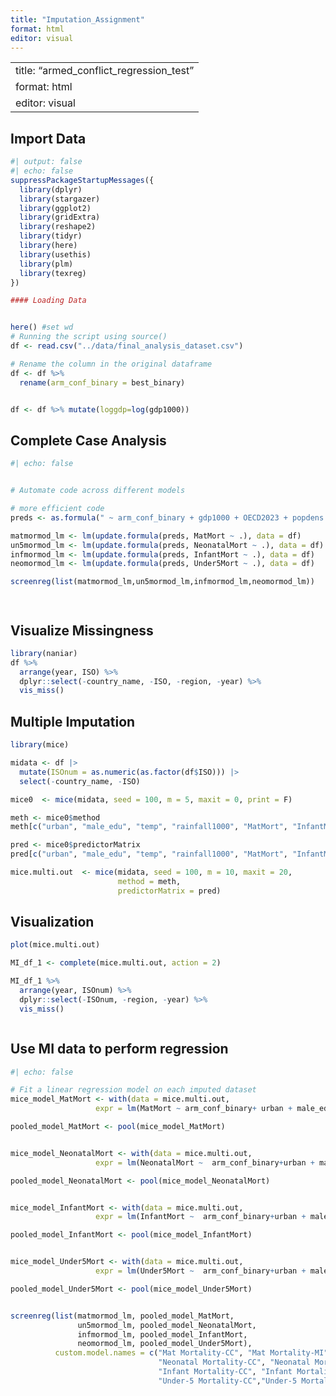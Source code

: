 ```yaml
---
title: "Imputation_Assignment"
format: html
editor: visual
---
```


---
title: "armed_conflict_regression_test"
format: html
editor: visual
---

## Import Data

```r
#| output: false 
#| echo: false
suppressPackageStartupMessages({
  library(dplyr)
  library(stargazer)
  library(ggplot2)
  library(gridExtra)
  library(reshape2)
  library(tidyr)
  library(here)
  library(usethis)
  library(plm)
  library(texreg)
})

#### Loading Data


here() #set wd
# Running the script using source()
df <- read.csv("../data/final_analysis_dataset.csv")

# Rename the column in the original dataframe
df <- df %>%
  rename(arm_conf_binary = best_binary)


df <- df %>% mutate(loggdp=log(gdp1000))


```

## Complete Case Analysis

```r
#| echo: false


# Automate code across different models

# more efficient code 
preds <- as.formula(" ~ arm_conf_binary + gdp1000 + OECD2023 + popdens + urban + agedep + male_edu + temp + rainfall1000 + ISO + as.factor(year)")

matmormod_lm <- lm(update.formula(preds, MatMort ~ .), data = df)
un5mormod_lm <- lm(update.formula(preds, NeonatalMort ~ .), data = df)
infmormod_lm <- lm(update.formula(preds, InfantMort ~ .), data = df)
neomormod_lm <- lm(update.formula(preds, Under5Mort ~ .), data = df)

screenreg(list(matmormod_lm,un5mormod_lm,infmormod_lm,neomormod_lm))




```


## Visualize Missingness

```r

library(naniar)
df %>%
  arrange(year, ISO) %>%
  dplyr::select(-country_name, -ISO, -region, -year) %>%
  vis_miss()

```


## Multiple Imputation

```r

library(mice)

midata <- df |>
  mutate(ISOnum = as.numeric(as.factor(df$ISO))) |>
  select(-country_name, -ISO)

mice0  <- mice(midata, seed = 100, m = 5, maxit = 0, print = F)

meth <- mice0$method
meth[c("urban", "male_edu", "temp", "rainfall1000", "MatMort", "InfantMort", "NeonatalMort", "Under5Mort", "loggdp", "popdens")] <- "2l.lmer"

pred <- mice0$predictorMatrix
pred[c("urban", "male_edu", "temp", "rainfall1000", "MatMort", "InfantMort", "NeonatalMort", "Under5Mort", "loggdp", "popdens"), "ISOnum"] <- -2

mice.multi.out  <- mice(midata, seed = 100, m = 10, maxit = 20,
                        method = meth,
                        predictorMatrix = pred)

```

## Visualization

```r


plot(mice.multi.out)

MI_df_1 <- complete(mice.multi.out, action = 2)

MI_df_1 %>%
  arrange(year, ISOnum) %>%
  dplyr::select(-ISOnum, -region, -year) %>%
  vis_miss()



```

## Use MI data to perform regression 

```r
#| echo: false

# Fit a linear regression model on each imputed dataset
mice_model_MatMort <- with(data = mice.multi.out, 
                   expr = lm(MatMort ~ arm_conf_binary+ urban + male_edu + temp + rainfall1000 + loggdp + popdens))

pooled_model_MatMort <- pool(mice_model_MatMort)


mice_model_NeonatalMort <- with(data = mice.multi.out, 
                   expr = lm(NeonatalMort ~  arm_conf_binary+urban + male_edu + temp + rainfall1000 + loggdp + popdens))

pooled_model_NeonatalMort <- pool(mice_model_NeonatalMort)


mice_model_InfantMort <- with(data = mice.multi.out, 
                   expr = lm(InfantMort ~  arm_conf_binary+urban + male_edu + temp + rainfall1000 + loggdp + popdens))

pooled_model_InfantMort <- pool(mice_model_InfantMort)


mice_model_Under5Mort <- with(data = mice.multi.out, 
                   expr = lm(Under5Mort ~  arm_conf_binary+urban + male_edu + temp + rainfall1000 + loggdp + popdens))

pooled_model_Under5Mort <- pool(mice_model_Under5Mort)


screenreg(list(matmormod_lm, pooled_model_MatMort,
               un5mormod_lm, pooled_model_NeonatalMort,
               infmormod_lm, pooled_model_InfantMort,
               neomormod_lm, pooled_model_Under5Mort),
          custom.model.names = c("Mat Mortality-CC", "Mat Mortality-MI",
                                 "Neonatal Mortality-CC", "Neonatal Mortality-MI", 
                                 "Infant Mortality-CC", "Infant Mortality-MI",
                                 "Under-5 Mortality-CC","Under-5 Mortality-MI"))



```
